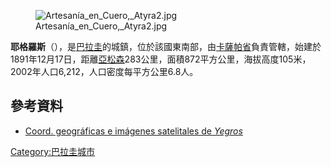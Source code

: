 [[Image:Artesanía_en_Cuero,_Atyra2.jpg|thumb]]

'''耶格羅斯'''（{{lang-es|Yegros}}），是[[巴拉圭|巴拉圭]]的城鎮，位於該國東南部，由[[卡薩帕省|卡薩帕省]]負責管轄，始建於1891年12月17日，距離[[亞松森|亞松森]]283公里，面積872平方公里，海拔高度105米，2002年人口6,212，人口密度每平方公里6.8人。

==參考資料==
* [http://www.fallingrain.com/world/PA/5/Yegros.html Coord. geográficas e imágenes satelitales de ''Yegros''] {{Wayback|url=http://www.fallingrain.com/world/PA/5/Yegros.html |date=20160304221547 }}

{{Paraguay-geo-stub}}
[[Category:巴拉圭城市|Category:巴拉圭城市]]